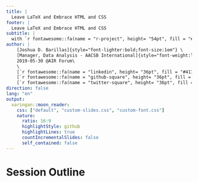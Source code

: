 ```yaml
---
title: | 
  Leave LaTeX and Embrace HTML and CSS
footer: | 
  Leave LaTeX and Embrace HTML and CSS
subtitle: |
  with `r fontawesome::fa(name = "r-project", height= "54pt", fill = "#165caa")` and R Markdown
author: |
    [Joshua D. Barillas]{style="font-lighter:bold;font-size:1em"} \
    [Manager, Data Analysis - AACSB International]{style="font-weight:lighter;font-size:1em"}\
    2019-05-30 @AIR Forum\
    \
    [`r fontawesome::fa(name = "linkedin", height= "36pt", fill = "#41717a")`](www.linkedin.com/in/jdbarillas/?locale=en_US)
    [`r fontawesome::fa(name = "github-square", height= "36pt", fill = "#41717a")`](https://github.com/jdbarillas)
    [`r fontawesome::fa(name = "twitter-square", height= "36pt", fill = "#41717a")`](https://twitter.com/jdbarillas)
direction: false
lang: "en"
output:
  xaringan::moon_reader:
    css: ["default", "custom-slides.css", "custom-font.css"]
    nature: 
      ratio: 16:9
      highlightStyle: github
      highlightLines: true
      countIncrementalSlides: false
      self_contained: false
---
```


# Session Outline
